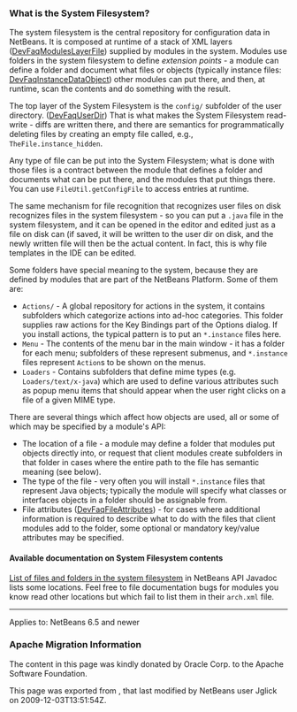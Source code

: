 <!--

    Licensed to the Apache Software Foundation (ASF) under one
    or more contributor license agreements.  See the NOTICE file
    distributed with this work for additional information
    regarding copyright ownership.  The ASF licenses this file
    to you under the Apache License, Version 2.0 (the
    "License"); you may not use this file except in compliance
    with the License.  You may obtain a copy of the License at

      http://www.apache.org/licenses/LICENSE-2.0

    Unless required by applicable law or agreed to in writing,
    software distributed under the License is distributed on an
    "AS IS" BASIS, WITHOUT WARRANTIES OR CONDITIONS OF ANY
    KIND, either express or implied.  See the License for the
    specific language governing permissions and limitations
    under the License.

-->

===What is the System Filesystem?===

The system filesystem is the central repository for configuration data in NetBeans.
It is composed at runtime of a stack of XML layers ([[DevFaqModulesLayerFile]])
supplied by modules in the system.
Modules use folders in the system filesystem to define ''extension points'' -
a module can define a folder and document what files or objects
(typically instance files: [[DevFaqInstanceDataObject]])
other modules can put there, and then, at runtime, scan the
contents and do something with the result.

The top layer of the System Filesystem is the <tt>config/</tt> subfolder of the user directory.
([[DevFaqUserDir]])
That is what makes the System Filesystem read-write -
diffs are written there,
and there are semantics for programmatically deleting files
by creating an empty file called, e.g., <tt>TheFile.instance_hidden</tt>.

Any type of file can be put into the System Filesystem;
what is done with those files is a contract between the module that defines a folder
and documents what can be put there, and the modules that put things there.
You can use <tt>FileUtil.getConfigFile</tt> to access entries at runtime.

The same mechanism for file recognition that recognizes user files on disk
recognizes files in the system filesystem -
so you can put a <tt>.java</tt> file in the system filesystem,
and it can be opened in the editor and edited just as a file on disk can
(if saved, it will be written to the user dir on disk,
and the newly written file will then be the actual content.
In fact, this is why file templates in the IDE can be edited.

Some folders have special meaning to the system,
because they are defined by modules that are part of the NetBeans Platform.
Some of them are:
* <tt>Actions/</tt> - A global repository for actions in the system, it contains subfolders which categorize actions into ad-hoc categories.  This folder supplies raw actions for the Key Bindings part of the Options dialog. If you install actions, the typical pattern is to put an <tt>*.instance</tt> files here.
* <tt>Menu</tt> - The contents of the menu bar in the main window - it has a folder for each menu;  subfolders of these represent submenus, and <tt>*.instance</tt> files represent <tt>Action</tt>s to be shown on the menus.
* <tt>Loaders</tt> - Contains subfolders that define mime types (e.g. <tt>Loaders/text/x-java</tt>) which are used to define various attributes such as popup menu items that should appear when the user right clicks on a file of a given MIME type.

There are several things which affect how objects are used, all or some of which may be specified by a module's API:
* The location of a file - a module may define a folder that modules put objects directly into, or request that client modules create subfolders in that folder in cases where the entire path to the file has semantic meaning (see below).
* The type of the file - very often you will install <tt>*.instance</tt> files that represent Java objects; typically the module will specify what classes or interfaces objects in a folder should be assignable from.
* File attributes ([[DevFaqFileAttributes]]) - for cases where additional information is required to describe what to do with the files that client modules add to the folder, some optional or mandatory key/value attributes may be specified.

====Available documentation on System Filesystem contents====

[http://bits.netbeans.org/dev/javadoc/layers.html List of files and folders in the system filesystem]
in NetBeans API Javadoc lists some locations.
Feel free to file documentation bugs for modules you know read other locations
but which fail to list them in their <tt>arch.xml</tt> file.

----
Applies to: NetBeans 6.5 and newer

===Apache Migration Information===

The content in this page was kindly donated by Oracle Corp. to the
Apache Software Foundation.

This page was exported from , 
that last modified by NetBeans user Jglick 
on 2009-12-03T13:51:54Z.


